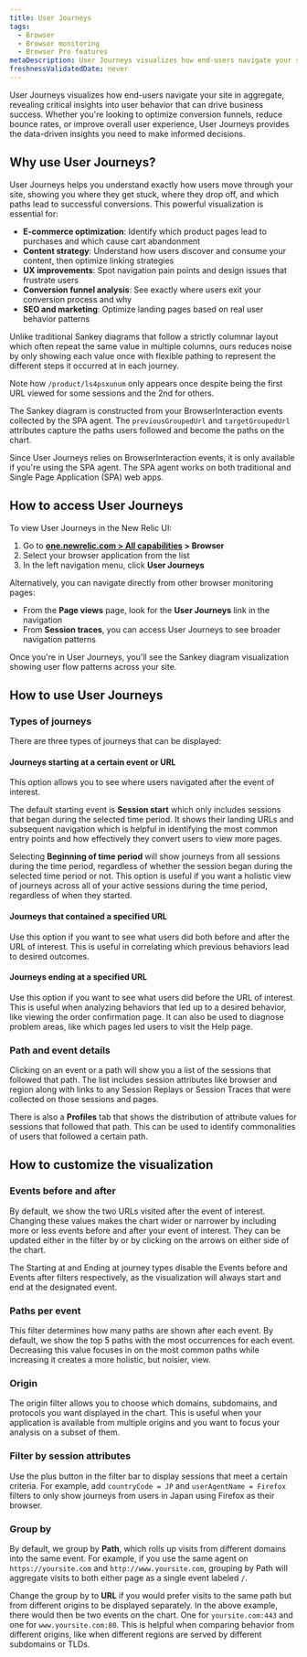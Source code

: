 ```yaml
---
title: User Journeys
tags:
  - Browser
  - Browser monitoring
  - Browser Pro features
metaDescription: User Journeys visualizes how end-users navigate your site in aggregate, showing bottlenecks, pain points, and points of confusion to help improve conversion funnels and user experience.
freshnessValidatedDate: never
---
```


User Journeys visualizes how end-users navigate your site in aggregate, revealing critical insights into user behavior that can drive business success. Whether you're looking to optimize conversion funnels, reduce bounce rates, or improve overall user experience, User Journeys provides the data-driven insights you need to make informed decisions.

## Why use User Journeys?

User Journeys helps you understand exactly how users move through your site, showing you where they get stuck, where they drop off, and which paths lead to successful conversions. This powerful visualization is essential for:

- **E-commerce optimization**: Identify which product pages lead to purchases and which cause cart abandonment
- **Content strategy**: Understand how users discover and consume your content, then optimize linking strategies
- **UX improvements**: Spot navigation pain points and design issues that frustrate users
- **Conversion funnel analysis**: See exactly where users exit your conversion process and why
- **SEO and marketing**: Optimize landing pages based on real user behavior patterns

Unlike traditional Sankey diagrams that follow a strictly columnar layout which often repeat the same value in multiple columns, ours reduces noise by only showing each value once with flexible pathing to represent the different steps it occurred at in each journey.

Note how `/product/ls4psxunum` only appears once despite being the first URL viewed for some sessions and the 2nd for others.

The Sankey diagram is constructed from your BrowserInteraction events collected by the SPA agent. The `previousGroupedUrl` and `targetGroupedUrl` attributes capture the paths users followed and become the paths on the chart.

<Callout variant="important">
  Since User Journeys relies on BrowserInteraction events, it is only available if you're using the SPA agent. The SPA agent works on both traditional and Single Page Application (SPA) web apps.
</Callout>

## How to access User Journeys

To view User Journeys in the New Relic UI:

1. Go to **[one.newrelic.com > All capabilities](https://one.newrelic.com/all-capabilities) > Browser**
2. Select your browser application from the list
3. In the left navigation menu, click **User Journeys**

Alternatively, you can navigate directly from other browser monitoring pages:
- From the **Page views** page, look for the **User Journeys** link in the navigation
- From **Session traces**, you can access User Journeys to see broader navigation patterns

Once you're in User Journeys, you'll see the Sankey diagram visualization showing user flow patterns across your site.

## How to use User Journeys

### Types of journeys

There are three types of journeys that can be displayed:

#### Journeys starting at a certain event or URL

This option allows you to see where users navigated after the event of interest.

The default starting event is **Session start** which only includes sessions that began during the selected time period. It shows their landing URLs and subsequent navigation which is helpful in identifying the most common entry points and how effectively they convert users to view more pages.

Selecting **Beginning of time period** will show journeys from all sessions during the time period, regardless of whether the session began during the selected time period or not. This option is useful if you want a holistic view of journeys across all of your active sessions during the time period, regardless of when they started.

#### Journeys that contained a specified URL

Use this option if you want to see what users did both before and after the URL of interest. This is useful in correlating which previous behaviors lead to desired outcomes.

#### Journeys ending at a specified URL

Use this option if you want to see what users did before the URL of interest. This is useful when analyzing behaviors that led up to a desired behavior, like viewing the order confirmation page. It can also be used to diagnose problem areas, like which pages led users to visit the Help page.

### Path and event details

Clicking on an event or a path will show you a list of the sessions that followed that path. The list includes session attributes like browser and region along with links to any Session Replays or Session Traces that were collected on those sessions and pages.

There is also a **Profiles** tab that shows the distribution of attribute values for sessions that followed that path. This can be used to identify commonalities of users that followed a certain path.

## How to customize the visualization

### Events before and after

By default, we show the two URLs visited after the event of interest. Changing these values makes the chart wider or narrower by including more or less events before and after your event of interest. They can be updated either in the filter by or by clicking on the arrows on either side of the chart.

<Callout variant="tip">
  The Starting at and Ending at journey types disable the Events before and Events after filters respectively, as the visualization will always start and end at the designated event.
</Callout>

### Paths per event

This filter determines how many paths are shown after each event. By default, we show the top 5 paths with the most occurrences for each event. Decreasing this value focuses in on the most common paths while increasing it creates a more holistic, but noisier, view.

### Origin

The origin filter allows you to choose which domains, subdomains, and protocols you want displayed in the chart. This is useful when your application is available from multiple origins and you want to focus your analysis on a subset of them.

### Filter by session attributes

Use the plus button in the filter bar to display sessions that meet a certain criteria. For example, add `countryCode = JP` and `userAgentName = Firefox` filters to only show journeys from users in Japan using Firefox as their browser.

### Group by

By default, we group by **Path**, which rolls up visits from different domains into the same event. For example, if you use the same agent on `https://yoursite.com` and `http://www.yoursite.com`, grouping by Path will aggregate visits to both either page as a single event labeled `/`.

Change the group by to **URL** if you would prefer visits to the same path but from different origins to be displayed separately. In the above example, there would then be two events on the chart. One for `yoursite.com:443` and one for `www.yoursite.com:80`. This is helpful when comparing behavior from different origins, like when different regions are served by different subdomains or TLDs.
